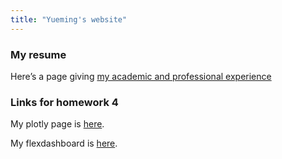 ```yaml
---
title: "Yueming's website"
---
```


### My resume

Here's a page giving [my academic and professional experience](resume.html)

### Links for homework 4

My plotly page is [here](plotly.html).

My flexdashboard is [here](dashboard_template.html).



